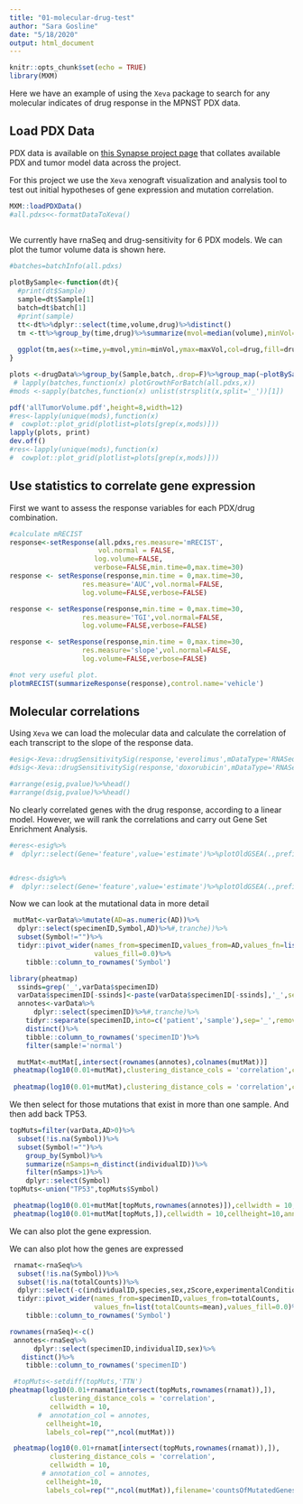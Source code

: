 ```yaml
---
title: "01-molecular-drug-test"
author: "Sara Gosline"
date: "5/18/2020"
output: html_document
---
```


```r
knitr::opts_chunk$set(echo = TRUE)
library(MXM)
```

Here we have an example of using the `Xeva` package to search for any molecular indicates of drug response in the MPNST PDX data.

## Load PDX Data

PDX data is available on [this Synapse project page](https://www.synapse.org/#!Synapse:syn21984813/wiki/602362) that collates available PDX and tumor model data across the project.

For this project we use the `Xeva` xenograft visualization and analysis tool to test out initial hypotheses of gene expression and mutation correlation.

```r

MXM::loadPDXData()
#all.pdxs<<-formatDataToXeva()
 

```
We currently have rnaSeq and drug-sensitivity for 6 PDX models. We can plot the tumor volume data is shown here.

```r

#batches=batchInfo(all.pdxs)

plotBySample<-function(dt){
  #print(dt$Sample)
  sample=dt$Sample[1]
  batch=dt$batch[1]
  #print(sample)
  tt<-dt%>%dplyr::select(time,volume,drug)%>%distinct()
  tm <-tt%>%group_by(time,drug)%>%summarize(mvol=median(volume),minVol=median(volume)-sd(volume),maxVol=median(volume)+sd(volume))%>%distinct()
  
  ggplot(tm,aes(x=time,y=mvol,ymin=minVol,ymax=maxVol,col=drug,fill=drug))+geom_line()+ggtitle(sample)+geom_ribbon(alpha=0.25)
}

plots <-drugData%>%group_by(Sample,batch,.drop=F)%>%group_map(~plotBySample(.x),.keep=TRUE)
 # lapply(batches,function(x) plotGrowthForBatch(all.pdxs,x))
#mods <-sapply(batches,function(x) unlist(strsplit(x,split='_'))[1])

pdf('allTumorVolume.pdf',height=8,width=12)
#res<-lapply(unique(mods),function(x)
#  cowplot::plot_grid(plotlist=plots[grep(x,mods)]))
lapply(plots, print)
dev.off()
#res<-lapply(unique(mods),function(x)
#  cowplot::plot_grid(plotlist=plots[grep(x,mods)]))


```

## Use statistics to correlate gene expression


First we want to assess the response variables for each PDX/drug combination. 

```r
#calculate mRECIST
response<-setResponse(all.pdxs,res.measure='mRECIST',
                      vol.normal = FALSE,
                     log.volume=FALSE,
                     verbose=FALSE,min.time=0,max.time=30)
response <- setResponse(response,min.time = 0,max.time=30,
                  res.measure='AUC',vol.normal=FALSE,
                  log.volume=FALSE,verbose=FALSE)

response <- setResponse(response,min.time = 0,max.time=30,
                  res.measure='TGI',vol.normal=FALSE,
                  log.volume=FALSE,verbose=FALSE)

response <- setResponse(response,min.time = 0,max.time=30,
                  res.measure='slope',vol.normal=FALSE,
                  log.volume=FALSE,verbose=FALSE)

#not very useful plot. 
plotmRECIST(summarizeResponse(response),control.name='vehicle')
```

## Molecular correlations
Using `Xeva` we can load the molecular data and calculate the correlation of each transcript to the slope of the response data. 

```r
#esig<-Xeva::drugSensitivitySig(response,'everolimus',mDataType='RNASeq',fit='lm',verbose=FALSE)
#dsig<-Xeva::drugSensitivitySig(response,'doxorubicin',mDataType='RNASeq',fit='lm',verbose=FALSE)

#arrange(esig,pvalue)%>%head()
#arrange(dsig,pvalue)%>%head()

```
No clearly correlated genes with the drug response, according to a linear model. However, we will rank the correlations and carry out Gene Set Enrichment Analysis.

```r

#eres<-esig%>%
#  dplyr::select(Gene='feature',value='estimate')%>%plotOldGSEA(.,prefix='everolimus')


#dres<-dsig%>%
#  dplyr::select(Gene='feature',value='estimate')%>%plotOldGSEA(.,prefix='doxorubicin')


```

Now we can look at the mutational data in more detail
```r
 mutMat<-varData%>%mutate(AD=as.numeric(AD))%>%
  dplyr::select(specimenID,Symbol,AD)%>%#,tranche))%>%
  subset(Symbol!="")%>%
  tidyr::pivot_wider(names_from=specimenID,values_from=AD,values_fn=list(AD=mean),
                     values_fill=0.0)%>%
    tibble::column_to_rownames('Symbol')

library(pheatmap)
  ssinds=grep('_',varData$specimenID)
  varData$specimenID[-ssinds]<-paste(varData$specimenID[-ssinds],'_',sep='')
  annotes<-varData%>%
      dplyr::select(specimenID)%>%#,tranche)%>%
    tidyr::separate(specimenID,into=c('patient','sample'),sep='_',remove=F,fill='left')%>%
    distinct()%>%
    tibble::column_to_rownames('specimenID')%>%
    filter(sample!='normal')

  mutMat<-mutMat[,intersect(rownames(annotes),colnames(mutMat))]
 pheatmap(log10(0.01+mutMat),clustering_distance_cols = 'correlation',cellwidth = 10,annotation_col = annotes,labels_row = rep("",nrow(mutMat)),labels_col=rep("",ncol(mutMat)))
 
 pheatmap(log10(0.01+mutMat),clustering_distance_cols = 'correlation',cellwidth = 10,annotation_col = annotes,labels_row = rep("",nrow(mutMat)),labels_col=rep("",ncol(mutMat)),filename='allMutations.pdf')
```



We then select for those mutations that exist in more than one sample. And then add back TP53.
```r
topMuts=filter(varData,AD>0)%>%
  subset(!is.na(Symbol))%>%
  subset(Symbol!="")%>%
    group_by(Symbol)%>%
    summarize(nSamps=n_distinct(individualID))%>%
    filter(nSamps>1)%>%
    dplyr::select(Symbol)
topMuts<-union("TP53",topMuts$Symbol)

 pheatmap(log10(0.01+mutMat[topMuts,rownames(annotes)]),cellwidth = 10,cellheight=10,annotation_col = annotes,labels_col=rep("",ncol(mutMat)),clustering_method='ward.D2', clustering_distance_cols = 'correlation')
 pheatmap(log10(0.01+mutMat[topMuts,]),cellwidth = 10,cellheight=10,annotation_col = annotes,filename='recMutations.pdf',clustering_method='ward.D2', clustering_distance_cols = 'correlation')

```

We can also plot the gene expression.

We can also plot how the genes are expressed

```r
 rnamat<-rnaSeq%>%
  subset(!is.na(Symbol))%>%
  subset(!is.na(totalCounts))%>%
  dplyr::select(-c(individualID,species,sex,zScore,experimentalCondition))%>%
  tidyr::pivot_wider(names_from=specimenID,values_from=totalCounts,
                     values_fn=list(totalCounts=mean),values_fill=0.0)%>%
    tibble::column_to_rownames('Symbol')

rownames(rnaSeq)<-c()
 annotes<-rnaSeq%>%
      dplyr::select(specimenID,individualID,sex)%>%
   distinct()%>%
    tibble::column_to_rownames('specimenID')

 #topMuts<-setdiff(topMuts,'TTN')
pheatmap(log10(0.01+rnamat[intersect(topMuts,rownames(rnamat)),]),
          clustering_distance_cols = 'correlation',
          cellwidth = 10,
       #  annotation_col = annotes,
         cellheight=10,
         labels_col=rep("",ncol(mutMat)))

 pheatmap(log10(0.01+rnamat[intersect(topMuts,rownames(rnamat)),]),
          clustering_distance_cols = 'correlation',
          cellwidth = 10,
        # annotation_col = annotes,
         cellheight=10,
         labels_col=rep("",ncol(mutMat)),filename='countsOfMutatedGenes.pdf')
 
 
```

